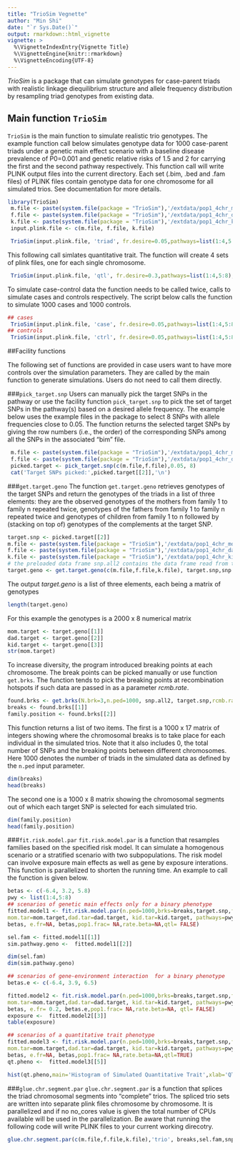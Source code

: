 ```yaml
---
title: "TrioSim Vegnette"
author: "Min Shi"
date: "`r Sys.Date()`"
output: rmarkdown::html_vignette
vignette: >
  %\VignetteIndexEntry{Vignette Title}
  %\VignetteEngine{knitr::rmarkdown}
  %\VignetteEncoding{UTF-8}
---
```


*TrioSim* is a  package that can simulate genotypes for case-parent triads with realistic linkage diequilibrium structure and allele frequency distribution by resampling triad genotypes from existing data.

## Main function ` TrioSim` 

` TrioSim` is the main function to simulate realistic trio genotypes. The example function call below simulates genotype data for 1000 case-parent triads under a genetic main effect scenario with a baseline disease prevalence of P0=0.001 and genetic relative risks of 1.5 and 2 for carrying the first and the second pathway respectively. This function call will  write PLINK output files into the current directory. Each set (.bim, .bed and .fam files) of PLINK files contain genotype data for one chromosome for all simulated trios. See documentation for more details.

 
```r
library(TrioSim)
 m.file <- paste(system.file(package = "TrioSim"),'/extdata/pop1_4chr_mom',sep='')
 f.file <- paste(system.file(package = "TrioSim"),'/extdata/pop1_4chr_dad',sep='')
 k.file <- paste(system.file(package = "TrioSim"),'/extdata/pop1_4chr_kid',sep='')
 input.plink.file <- c(m.file, f.file, k.file)

 TrioSim(input.plink.file, 'triad', fr.desire=0.05,pathways=list(1:4,5:8),n.ped=1000, N.brk=3, target.snp=NA,P0=0.001,is.OR=FALSE,risk.exposure= 1,risk.pathway.unexposed=c(1.5, 2), risk.pathway.exposed=c(1.5, 2), is.case=TRUE, e.fr=NA, pop1.frac=NA, rate.beta=0,rcmb.rate, no_cores=NA)

```


This following call simlates quantitative trait. The function will create 4 sets of plink files, one for each single chromosome.
```r
 TrioSim(input.plink.file, 'qtl', fr.desire=0.3,pathways=list(1:4,5:8),n.ped=1000, N.brk=3, target.snp=NA,P0=0.001,is.OR=FALSE,risk.exposure= 1,risk.pathway.unexposed=c(0.5, 1), risk.pathway.exposed=c(0.5, 1), is.case=TRUE, e.fr=NA, pop1.frac=NA, rate.beta=0,rcmb.rate, no_cores=5, qtl=T)
```

To simulate case-control data the function needs to be called twice, calls to simulate cases and controls respectively. The script below calls the function to simulate 1000 cases and 1000 controls. 
```r
## cases
 TrioSim(input.plink.file, 'case', fr.desire=0.05,pathways=list(1:4,5:8),n.ped=1000, N.brk=3, target.snp=NA,P0=0.001,is.OR=FALSE,risk.exposure= 1,risk.pathway.unexposed=c(1.5, 2), risk.pathway.exposed=c(1.5, 2), is.case=TRUE, e.fr=NA, pop1.frac=NA, rate.beta=0,rcmb.rate, no_cores=NA)
## controls
 TrioSim(input.plink.file, 'ctrl', fr.desire=0.05,pathways=list(1:4,5:8),n.ped=1000, N.brk=3, target.snp=NA,P0=0.001,is.OR=FALSE,risk.exposure= 1,risk.pathway.unexposed=c(1.5, 2), risk.pathway.exposed=c(1.5, 2), is.case=FALSE, e.fr=NA, pop1.frac=NA, rate.beta=0,rcmb.rate, no_cores=NA)

```



##Facility functions

The following set of functions are provided in case users want to have more controls over the simulation parameters. They are called by the main function to generate simulations. Users do not need to call them directly.

###`pick_target.snp`
Users can manually pick the target SNPs in the pathway or use the facility function `pick_target.snp` to pick the set of target SNPs in the pathway(s) based on a desired allele frequency. The example below uses the example files in the package to select 8 SNPs with allele frequencies close to 0.05. The function returns the selected target SNPs by giving the row numbers (i.e., the order) of the corresponding SNPs among all the SNPs in the associated "bim" file.

```r
 m.file <- paste(system.file(package = "TrioSim"),'/extdata/pop1_4chr_mom',sep='')
 f.file <- paste(system.file(package = "TrioSim"),'/extdata/pop1_4chr_dad',sep='')
 picked.target <- pick_target.snp(c(m.file,f.file),0.05, 8)
 cat('Target SNPs picked:',picked.target[[2]],'\n')
```


###`get.target.geno`
The function `get.target.geno` retrieves genotypes of the target SNPs and return the genotypes of the triads in a list of three elements: they are the observed genotypes of the mothers from family 1 to family n repeated twice, genotypes of the fathers from family 1 to family n repeated twice and genotypes of children from family 1 to n followed by (stacking on top of) genotypes of the complements at the target SNP.

```r
target.snp <- picked.target[[2]]
m.file <- paste(system.file(package = "TrioSim"),'/extdata/pop1_4chr_mom',sep='')
f.file <- paste(system.file(package = "TrioSim"),'/extdata/pop1_4chr_dad',sep='')
k.file <- paste(system.file(package = "TrioSim"),'/extdata/pop1_4chr_kid',sep='')
# the preloaded data frame snp.all2 contains the data frame read from the corresponding .bim file.
target.geno <- get.target.geno(c(m.file,f.file,k.file), target.snp,snp.all2)
```
The output *target.geno* is a list of three elements, each being a matrix of genotypes 
```r
length(target.geno)
```
For this example the genotypes is a 2000 x 8 numerical matrix
```r
mom.target <- target.geno[[1]]
dad.target <- target.geno[[2]]
kid.target <- target.geno[[3]]
str(mom.target)
```

To increase diversity, the program introduced breaking points at each chromosome. The break points can be picked manually or use function `get.brks`. The function tends to pick the breaking points at recombination hotspots if such data are passed in as a parameter *rcmb.rate*. 

```r
found.brks <- get.brks(N.brk=3,n.ped=1000, snp.all2, target.snp,rcmb.rate=rcmb.rate)
breaks <- found.brks[[1]]
family.position <- found.brks[[2]] 
```

This function returns a list of two items. The first is a 1000 x 17  matrix of integers showing where the chromosomal breaks is to take place for each individual in the simulated trios. Note that it also includes 0, the total number of SNPs and the breaking points between different chromosomes. Here 1000 denotes the number of triads in the simulated data as defined by the `n.ped` input parameter.

```r
dim(breaks)
head(breaks)
```

The second one is a 1000 x 8 matrix showing the chromosomal segments out of which each target SNP is selected for each simulated trio.

```r
dim(family.position)
head(family.position)
```

###`fit.risk.model.par`
`fit.risk.model.par` is a function that resamples families based on the specified risk model. It can simulate a homogenous scenario or a stratified scenario with two subpopulations. The risk model can involve exposure main effects as well as gene by exposure interations. This function is parallelized to shorten the running time. An example to call the function is given below.

```r
betas <- c(-6.4, 3.2, 5.8)
pwy <- list(1:4,5:8)
## scenarios of genetic main effects only for a binary phenotype
fitted.model1 <- fit.risk.model.par(n.ped=1000,brks=breaks,target.snp,fam.pos=family.position, 
mom.tar=mom.target,dad.tar=dad.target, kid.tar=kid.target, pathways=pwy, 
betas, e.fr=NA, betas,pop1.frac= NA,rate.beta=NA,qtl= FALSE)

sel.fam <- fitted.model1[[1]]
sim.pathway.geno <-  fitted.model1[[2]]

dim(sel.fam)
dim(sim.pathway.geno)

## scenarios of gene-environment interaction  for a binary phenotype
betas.e <- c(-6.4, 3.9, 6.5)

fitted.model2 <- fit.risk.model.par(n.ped=1000,brks=breaks,target.snp,fam.pos=family.position, 
mom.tar=mom.target,dad.tar=dad.target, kid.tar=kid.target, pathways=pwy, 
betas, e.fr= 0.2, betas.e,pop1.frac= NA,rate.beta=NA, qtl= FALSE)
exposure <-  fitted.model2[[3]]
table(exposure)

## scenarios of a quantitative trait phenotype
fitted.model3 <- fit.risk.model.par(n.ped=1000,brks=breaks,target.snp,fam.pos=family.position, 
mom.tar=mom.target,dad.tar=dad.target, kid.tar=kid.target, pathways=pwy, 
betas, e.fr=NA, betas,pop1.frac= NA,rate.beta=NA,qtl=TRUE)
qt.pheno <-  fitted.model3[[5]]

hist(qt.pheno,main='Histogram of Simulated Quantitative Trait',xlab='QT')
```

###`glue.chr.segment.par`
`glue.chr.segment.par` is a function that splices the triad chromosomal segments into "complete" trios. The spliced trio sets are written into separate plink
 files chromosome by chromosome. It is parallelized and if no no_cores value is given the total number
 of CPUs available will be used in the parallelization. Be aware that running the following code will write PLINK files to your current working direcotry.

```r
glue.chr.segment.par(c(m.file,f.file,k.file),'trio', breaks,sel.fam,snp.all2,sim.pathway.geno,target.snp,pop.vec=NA,no_cores=NA,flip=TRUE) 
```
